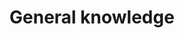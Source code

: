 # General knowledge

\includepdf[pages=2-,pagecommand={},width=1.2\textwidth]{./latex_book/main.pdf}
